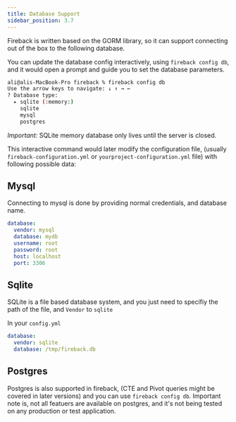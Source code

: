 ```yaml
---
title: Database Support
sidebar_position: 3.7
---
```


Fireback is written based on the GORM library, so it can support connecting out of the box to the following database.

You can update the database config interactively, using `fireback config db`,
and it would open a prompt and guide you to set the database parameters.

```bash
ali@alis-MacBook-Pro fireback % fireback config db
Use the arrow keys to navigate: ↓ ↑ → ← 
? Database type: 
  ▸ sqlite (:memory:)
    sqlite
    mysql
    postgres
```

*Important:* SQLite memory database only lives until the server is closed.

This interactive command would later modify the configuration file, (usually `fireback-configuration.yml` or `yourproject-configuration.yml` file)
with following possible data:

## Mysql

Connecting to mysql is done by providing normal credentials, and database name.

```yaml
database:
  vendor: mysql
  database: mydb
  username: root
  password: root
  host: localhost
  port: 3306
```

## Sqlite

SQLite is a file based database system, and you just need to specifiy the path of the file, and `Vendor` to `sqlite`

In your `config.yml`

```yaml
database:
  vendor: sqlite
  database: /tmp/fireback.db
```

## Postgres

Postgres is also supported in fireback, (CTE and Pivot queries might be covered in later versions)
and you can use `fireback config db`. Important note is, not all featuers are available on postgres,
and it's not being tested on any production or test application.

